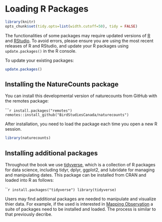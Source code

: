 # Loading R Packages {#Package2}

```r

library(knitr)
opts_chunk$set(tidy.opts=list(width.cutoff=50), tidy = FALSE)

```

The functionalities of some packages may require updated versions of [R](https://www.r-project.org/) and [RStudio](https://www.rstudio.com). To avoid errors, please ensure you are using the most recent releases of R and RStudio, and update your R packages using `update.packages()` in the R console.

To update your existing packages:

```r
update.packages()                         
```

## Installing the NatureCounts package {#Package2.1}

You can install this developmental version of naturecounts from GitHub with the remotes package:

``````r
install.packages("remotes")
remotes::install_github("BirdStudiesCanada/naturecounts")
```

After installation, you need to load the package each time you open a new R session.

```r
library(naturecounts)
```

## Installing additional packages {#Package2.2}

Throughout the book we use [tidyverse](https://www.tidyverse.org/), which is a collection of R packages for data science, including tidyr, dplyr, ggplot2, and lubridate for managing and manipulating dates. This package can be installed from CRAN and loaded into R as follows:

``````r
install.packages("tidyverse")
library(tidyverse)
````

Users may find additional packages are needed to manipulate and visualize thier data. For example, if the used is interested in [Mapping Observation](https://birdstudiescanada.github.io/naturecounts/articles/articles/mapping-observations.html) a suite of packages need to be installed and loaded. The process is similar to that previously decribe.  